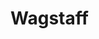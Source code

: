 
# Wagstaff
<ProjectDetails
  region="Stormlands"
  house="House Wagstaff"
  type="Keep"
  status="Completed"
  warp="/warp wagstaff"
  projectLead="carcinogenius"
  dateStarted="2014-10-04T07:00:00+00:00"
  dateCompleted="2014-10-04T07:00:00+00:00"
/>
